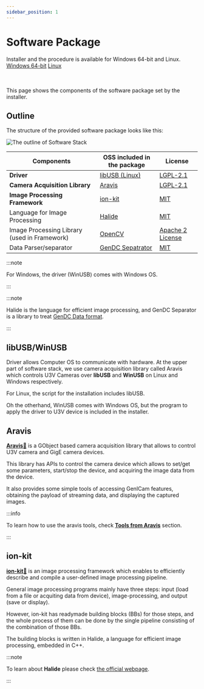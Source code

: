 ```yaml
---
sidebar_position: 1
---
```


# Software Package




<div class="jsx-section">
Installer and the procedure is available for Windows 64-bit and Linux.
<div class="board">
<a class="card on-board-2" href="windows">Windows 64-bit</a>
<a class="card on-board-2" href="linux">Linux</a>
</div></div>
<br></br>

This page shows the components of the software package set by the installer. 

## Outline

The structure of the provided software package looks like this:

![The outline of Software Stack](./img/generic-sw-stack.png)

| Components | OSS included in the package | License |
| --------   | ------- | ------- |
| **Driver** | [libUSB (Linux)](#libusbwinusb) | [LGPL-2.1](https://github.com/libusb/libusb/blob/master/COPYING) |
| **Camera Acquisition Library** | [Aravis](#aravis) | [LGPL-2.1](https://github.com/AravisProject/aravis?tab=LGPL-2.1-1-ov-file) |
| **Image Processing Framework** | [ion-kit](#ion-kit) | [MIT](https://github.com/fixstars/ion-kit?tab=MIT-1-ov-file) |
| Language for Image Processing | [Halide](https://halide-lang.org/) | [MIT](https://github.com/halide/Halide/blob/main/LICENSE.txt) |
| Image Processing Library (used in Framework) | [OpenCV](https://opencv.org/) | [Apache 2 License](https://opencv.org/license/) |
| Data Parser/separator | [GenDC Sepatrator](https://github.com/Sensing-Dev/GenDC) | [MIT](https://github.com/Sensing-Dev/GenDC/tree/refactor/python?tab=License-1-ov-file) |

:::note

For Windows, the driver (WinUSB) comes with Windows OS.

:::

:::note

Halide is the language for efficient image processing, and GenDC Separator is a library to treat [GenDC Data format](../lessons/camera.md).

:::

## libUSB/WinUSB

Driver allows Computer OS to communicate with hardware. At the upper part of software stack, we use camera acquisition library called Aravis which controls U3V Cameras over **libUSB** and **WinUSB** on Linux and Windows respectively.

For Linux, the script for the installation includes libUSB.

Oh the otherhand, WinUSB comes with Windows OS, but the program to apply the driver to U3V device is included in the installer.

## Aravis

[**Aravis**&#128279;](https://aravisproject.github.io/aravis/) is a GObject based camera acquisition library that allows to control U3V camera and GigE camera devices. 

This library has APIs to control the camera device which allows to set/get some parameters, start/stop the device, and acquiring the image data from the device.

It also provides some simple tools of accessing GenICam features, obtaining the payload of streaming data, and displaying the captured images.

:::info

To learn how to use the aravis tools, check **[Tools from Aravis](../external/aravis/arv-tools.md)** section.

:::

## ion-kit

[**ion-kit**&#128279;](https://github.com/fixstars/ion-kit) is an image processing framework which enables to efficiently describe and compile a user-defined image processing pipeline. 

General image processing programs mainly have three steps: input (load from a file or acquiting data from device), image-processing, and output (save or display).

However, ion-kit has readymade building blocks (BBs) for those steps, and the whole process of them can be done by the single pipeline consisting of the combination of those BBs. 

The building blocks is written in Halide, a language for efficient image processing, embedded in C++. 

:::note

To learn about **Halide** please check [the official webpage](https://halide-lang.org/).

:::